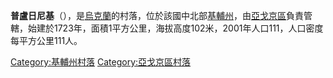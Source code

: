 {{coord|50|2|39|N|31|52|23|E|scale:30000|display=title}}

'''普盧日尼基'''（{{lang-uk|Плужники}}），是[[烏克蘭|烏克蘭]]的村落，位於該國中北部[[基輔州|基輔州]]，由[[亞戈京區|亞戈京區]]負責管轄，始建於1723年，面積1平方公里，海拔高度102米，2001年人口111，人口密度每平方公里111人。

{{DEFAULTSORT:Плужники}}
[[Category:基輔州村落|Category:基輔州村落]]
[[Category:亞戈京區村落|Category:亞戈京區村落]]


{{Kiev-geo-stub}}